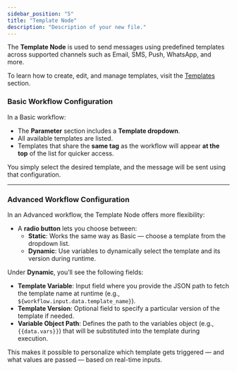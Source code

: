```yaml
---
sidebar_position: "5"
title: "Template Node"
description: "Description of your new file."
---
```


The **Template Node** is used to send messages using predefined templates across supported channels such as Email, SMS, Push, WhatsApp, and more.

To learn how to create, edit, and manage templates, visit the [Templates](TemplatesOverview) section.

### Basic Workflow Configuration

In a Basic workflow:

- The **Parameter** section includes a **Template dropdown**.
- All available templates are listed.
- Templates that share the **same tag** as the workflow will appear **at the top** of the list for quicker access.

You simply select the desired template, and the message will be sent using that configuration.

---

### Advanced Workflow Configuration

In an Advanced workflow, the Template Node offers more flexibility:

- A **radio button** lets you choose between:
  - **Static**: Works the same way as Basic — choose a template from the dropdown list.
  - **Dynamic**: Use variables to dynamically select the template and its version during runtime.

Under **Dynamic**, you’ll see the following fields:

- **Template Variable**: Input field where you provide the JSON path to fetch the template name at runtime (e.g., `${workflow.input.data.template_name}`).
- **Template Version**: Optional field to specify a particular version of the template if needed.
- **Variable Object Path**: Defines the path to the variables object (e.g., `{{data.vars}}`) that will be substituted into the template during execution.

This makes it possible to personalize which template gets triggered — and what values are passed — based on real-time inputs.